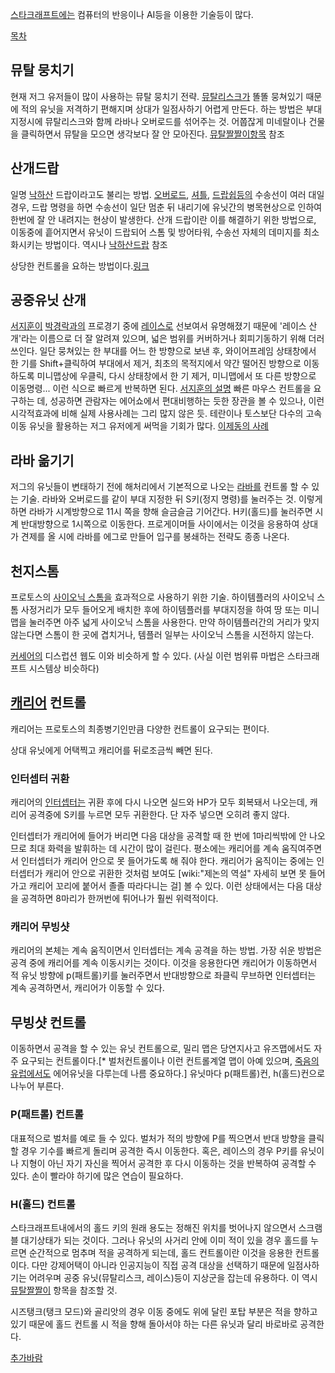 [[스타크래프트]]에는 컴퓨터의 반응이나 AI등을 이용한 기술등이 많다.

[[목차]]

== 뮤탈 뭉치기 ==
현재 저그 유저들이 많이 사용하는 뮤탈 뭉치기 전략. [[뮤탈리스크]]가 똘똘 뭉쳐있기 때문에 적의 유닛을 저격하기 편해지며 상대가 일점사하기 어렵게 만든다. 하는 방법은 부대 지정시에 뮤탈리스크와 함께 라바나 오버로드를 섞어주는 것. 어쭙잖게 미네랄이나 건물을 클릭하면서 뮤탈을 모으면 생각보다 잘 안 모아진다. [[뮤탈짤짤이]]항목 참조

== 산개드랍 ==
일명 [[낙하산]] 드랍이라고도 불리는 방법. [[오버로드]], [[셔틀]], [[드랍쉽]]등의 수송선이 여러 대일 경우, 드랍 명령을 하면 수송선이 일단 멈춘 뒤 내리기에 유닛간의 병목현상으로 인하여 한번에 잘 안 내려지는 현상이 발생한다. 산개 드랍이란 이를 해결하기 위한 방법으로, 이동중에 흩어지면서 유닛이 드랍되어 스톰 및 방어타워, 수송선 자체의 데미지를 최소화시키는 방법이다. 역시나 [[낙하산드랍]] 참조

상당한 컨트롤을 요하는 방법이다.[http://blog.naver.com/pomato21?Redirect=Log&logNo=140009935013 링크]

== 공중유닛 산개 ==
[[서지훈]]이 [[박경락]]과의 프로경기 중에 [[레이스]]로 선보여서 유명해졌기 때문에 '레이스 산개'라는 이름으로 더 잘 알려져 있으며, 넓은 범위를 커버하거나 회피기동하기 위해 더러 쓰인다. 일단 뭉쳐있는 한 부대를 어느 한 방향으로 보낸 후, 와이어프레임 상태창에서 한 기를 Shift+클릭하여 부대에서 제거, 최초의 목적지에서 약간 떨어진 방향으로 이동하도록 미니맵상에 우클릭, 다시 상태창에서 한 기 제거, 미니맵에서 또 다른 방향으로 이동명령... 이런 식으로 빠르게 반복하면 된다. [http://tvpot.daum.net/clip/ClipView.do?clipid=36037247 서지훈의 설명]
빠른 마우스 컨트롤을 요구하는 데, 성공하면 관람자는 에어쇼에서 편대비행하는 듯한 장관을 볼 수 있으나, 이런 시각적효과에 비해 실제 사용사례는 그리 많지 않은 듯. 테란이나 토스보단 다수의 고속이동 유닛을 활용하는 저그 유저에게 써먹을 기회가 많다. [http://youtu.be/q7O6ckYSCAU?t=24s 이제동의 사례]

== 라바 옮기기 ==
저그의 유닛들이 변태하기 전에 해처리에서 기본적으로 나오는 [[라바]]를 컨트롤 할 수 있는 기술. 라바와 오버로드를 같이 부대 지정한 뒤 S키(정지 명령)를 눌러주는 것. 이렇게 하면 라바가 시계방향으로 11시 쪽을 향해 슬금슬금 기어간다. H키(홀드)를 눌러주면 시계 반대방향으로 1시쪽으로 이동한다. 프로게이머들 사이에서는 이것을 응용하여 상대가 견제를 올 시에 라바를 에그로 만들어 입구를 봉쇄하는 전략도 종종 나온다.

== 천지스톰 ==
프로토스의 [[사이오닉 스톰]]을 효과적으로 사용하기 위한 기술. 하이템플러의 사이오닉 스톰 사정거리가 모두 들어오게 배치한 후에 하이템플러를 부대지정을 하여 땅 또는 미니맵을 눌러주면 아주 넓게 사이오닉 스톰을 사용한다. 만약 하이템플러간의 거리가 맞지 않는다면 스톰이 한 곳에 겹치거나, 템플러 일부는 사이오닉 스톰을 시전하지 않는다. 

[[커세어]]의 디스럽션 웹도 이와 비슷하게 할 수 있다. (사실 이런 범위류 마법은 스타크래프트 시스템상 비슷하다)

== [[캐리어]] 컨트롤 ==
캐리어는 프로토스의 최종병기인만큼 다양한 컨트롤이 요구되는 편이다. 

상대 유닛에게 어택찍고 캐리어를 뒤로조금씩 빼면 된다.
=== 인터셉터 귀환 ===
캐리어의 [[인터셉터]]는 귀환 후에 다시 나오면 실드와 HP가 모두 회복돼서 나오는데, 캐리어 공격중에 S키를 누르면 모두 귀환한다. 단 자주 넣으면 오히려 좋지 않다.

인터셉터가 캐리어에 들어가 버리면 다음 대상을 공격할 때 한 번에 1마리씩밖에 안 나오므로 최대 화력을 발휘하는 데 시간이 많이 걸린다. 평소에는 캐리어를 계속 움직여주면서 인터셉터가 캐리어 안으로 못 들어가도록 해 줘야 한다. 캐리어가 움직이는 중에는 인터셉터가 캐리어 안으로 귀환한 것처럼 보여도 [wiki:"제논의 역설" 자세히 보면 못 들어가고 캐리어 꼬리에 붙어서 졸졸 따라다니는 걸] 볼 수 있다. 이런 상태에서는 다음 대상을 공격하면 8마리가 한꺼번에 튀어나가 훨씬 위력적이다.

=== 캐리어 무빙샷 ===
캐리어의 본체는 계속 움직이면서 인터셉터는 계속 공격을 하는 방법. 가장 쉬운 방법은 공격 중에 캐리어를 계속 이동시키는 것이다. 이것을 응용한다면 캐리어가 이동하면서 적 유닛 방향에 p(패트롤)키를 눌러주면서 반대방향으로 좌클릭 무브하면 인터셉터는 계속 공격하면서, 캐리어가 이동할 수 있다.

== 무빙샷 컨트롤 ==
이동하면서 공격을 할 수 있는 유닛 컨트롤으로, 밀리 맵은 당연지사고 유즈맵에서도 자주 요구되는 컨트롤이다.[* 벌처컨트롤이나 이런 컨트롤계열 맵이 아예 있으며, [[죽음의유럽]]에서도 에어유닛을 다루는데 나름 중요하다.] 유닛마다 p(패트롤)컨, h(홀드)컨으로 나누어 부른다. 

=== P(패트롤) 컨트롤 ===
대표적으로 벌처를 예로 들 수 있다. 벌처가 적의 방향에 P를 찍으면서 반대 방향을 클릭할 경우 기수를 빠르게 돌리며 공격한 즉시 이동한다. 혹은, 레이스의 경우 P키를 유닛이나 지형이 아닌 자기 자신을 찍어서 공격한 후 다시 이동하는 것을 반복하여 공격할 수 있다. 손이 빨라야 하기에 많은 연습이 필요하다.

=== H(홀드) 컨트롤 ===
스타크래프트내에서의 홀드 키의 원래 용도는 정해진 위치를 벗어나지 않으면서 스크램블 대기상태가 되는 것이다. 그러나 유닛의 사거리 안에 이미 적이 있을 경우 홀드를 누르면 순간적으로 멈추며 적을 공격하게 되는데, 홀드 컨트롤이란 이것을 응용한 컨트롤이다. 다만 강제어택이 아니라 인공지능이 직접 공격 대상을 선택하기 때문에 일점사하기는 어려우며 공중 유닛(뮤탈리스크, 레이스)등이 지상군을 잡는데 유용하다. 이 역시 [[뮤탈짤짤이]] 항목을 참조할 것.

시즈탱크(탱크 모드)와 골리앗의 경우 이동 중에도 위에 달린 포탑 부분은 적을 향하고 있기 때문에 홀드 컨트롤 시 적을 향해 돌아서야 하는 다른 유닛과 달리 바로바로 공격한다.

[[추가바람]]
